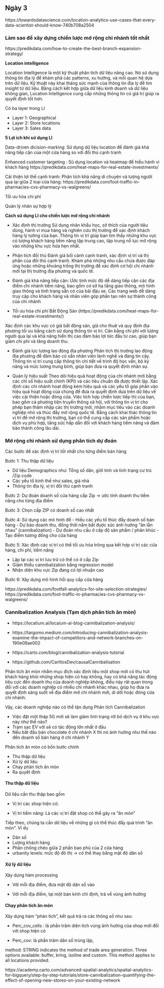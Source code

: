 ## Ngày 3 {-}


https://towardsdatascience.com/location-analytics-use-cases-that-every-data-scientist-should-know-740b708a2504

### Làm sao để xây dựng chiến lược mở rộng chi nhánh tốt nhất {-}

https://predikdata.com/how-to-create-the-best-branch-expansion-strategy/

**Location intelligence**

Location Intelligence là một kỹ thuật phân tích dữ liệu nâng cao. Nó sử dụng thông tin địa lý để khám phá các patterns, xu hướng, và mối quan hệ dựa trên dữ liệu. Kỹ thuật này khai tháng sức mạnh của thông tin địa lý để tìm insight từ dữ liệu. Bằng cách kết hợp giữa dữ liệu kinh doanh và dữ liệu không gian, Location Intelligence cung cấp những thông tin có giá trị giúp ra quyết định tốt hơn.

Có ba layer trong LI

- Layer 1: Geographical
- Layer 2: Store locations
- Layer 3: Sales data

**5 Lợi ích khi sử dụng LI**

Data-driven dicision-marking: Sử dụng dữ liệu location để đánh giá khả năng tiếp cận của một cửa hàng so với đối thủ cạnh tranh


Enhanced customer targeting : Sủ dụng location và heatmap để hiểu hành vi khách hàng https://predikdata.com/heat-maps-for-real-estate-investments/

Cải thiện lợi thế cạnh tranh:  Phân tích khả năng di chuyện và lượng người qua lại giữa 2 loại cửa hàng: https://predikdata.com/foot-traffic-in-pharmacies-cvs-pharmacy-vs-walgreens/

Tối ưu hóa chi phí

Quản lý nhân sự hợp lý


**Cách sử dụng LI cho chiến lược mở rộng chi nhánh**

- Xác định thị trường 
Sử dụng nhân khẩu học, sở thích của người tiêu dùng, hành vi mua hàng và nghiên cứu thị trường để xác định khách hàng lý tưởng của bạn. Thông tin vị trí giúp bạn tìm thấy những khu vực có lượng khách hàng tiềm năng tập trung cao, tập trung nỗ lực mở rộng vào những khu vực hứa hẹn nhất.

- Phân tích đối thủ
Đánh giá bối cảnh cạnh tranh, xác định vị trí và thị phần của đối thủ cạnh tranh. Khám phá những nhu cầu chưa được đáp ứng hoặc những khoảng trống thị trường để xác định cơ hội chi nhánh mới tại thị trường địa phương và quốc tế.

- Đánh giá khả năng tiếp cận:
Ước tính mức độ dễ dàng tiếp cận các địa điểm chi nhánh tiềm năng, bao gồm cơ sở hạ tầng giao thông, mô hình giao thông và tình trạng sẵn có của bãi đậu xe. Các trang web dễ dàng truy cập cho khách hàng và nhân viên góp phần tạo nên sự thành công của chi nhánh

- Tối ưu hóa chi phí Bất Động Sản (https://predikdata.com/heat-maps-for-real-estate-investments/)

Xác định các khu vực có giá bất động sản, giá cho thuê và quy định địa phương tối ưu bằng cách sử dụng thông tin vị trí. Cân bằng chi phí với lượng người qua lại và khả năng hiển thị cao đảm bảo lợi tức đầu tư cao, giúp bạn giảm chi phí và tăng doanh thu.

- Đánh giá lực lượng lao động địa phương
Phân tích thị trường lao động địa phương để đảm bảo có sẵn nhân viên lành nghề và đáng tin cậy. Thông tin vị trí cung cấp thông tin chi tiết về trình độ học vấn, bộ kỹ năng và mức lương trung bình, giúp bạn đưa ra quyết định nhân sự.

- Quản lý hiệu suất
Theo dõi hiệu quả hoạt động của chi nhánh mới bằng các chỉ số hiệu suất chính (KPI) và các tiêu chuẩn đã được thiết lập. Xác định các chi nhánh hoạt động kém hiệu quả và các yếu tố góp phần vào hiệu quả hoạt động của chúng để đưa ra quyết định dựa trên dữ liệu về việc cải thiện hoặc đóng cửa. Việc tích hợp chiến lược tiếp thị của bạn, bao gồm cả phương tiện truyền thông xã hội, với thông tin vị trí cho phép bạn thâm nhập các thị trường mới, nhắm mục tiêu vào các doanh nghiệp nhỏ và thúc đẩy mở rộng quốc tế. Bằng cách khai thác thông tin vị trí để mở rộng thị trường, bạn có thể cung cấp các sản phẩm hoặc dịch vụ phù hợp, tăng sức hấp dẫn đối với khách hàng tiềm năng và đảm bảo thành công lâu dài.


### Mở rộng chi nhánh sử dụng phân tích dự đoán {-}

Các bước để xác định vị trí tốt nhất cho từng điểm bán hàng

Bước 1: Thu thập dữ liệu

- Dữ liệu Demographics như: Tổng số dân, giới tính và tình trạng cư trú /Zip code
- Các yếu tố kinh thế như sales, giá nhà
- Thông tin địa lý, vị trí đối thủ cạnh tranh

Bước 2: Dự đoán doanh số cửa hàng cấp Zip -> ước tính doanh thu tiềm năng cho từng địa điểm

Bước 3: Chọn cấp ZIP có doanh số cao nhất

Bước 4: Sử dụng các mô hình để
- Hiểu các yếu tố thúc đẩy doanh số bán hàng
- Dự báo doanh thu, đồng thời nắm bắt được sức ảnh hưởng "ăn lẫn nhau" (cannibalization)
- Dự đoán nhu cầu ở cấp độ sản phẩm / phân khúc
- Tạo điểm tương đồng cho cửa hàng

Bước 5: Xác định các vị trí có thể tối ưu hóa trông qua kết hợp ví trị các cửa hàng, chi phí, tiềm năng

- Lặp lại các vị trí lưu trữ có thể có ở cấp Zip
- Giảm thiểu cannibalization bằng regression model
- Nhận diện khu vực Zip đang có lợi nhuận cao

Bước 6: Xây dựng mô hình hồi quy cấp cửa hàng

https://predikdata.com/footfall-analytics-for-site-selection-strategies/
https://predikdata.com/foot-traffic-in-pharmacies-cvs-pharmacy-vs-walgreens/


### Cannibalization Analysis (Tạm dịch phân tích ăn mòn) {-}

- https://locatium.ai/locaium-ai-blog-cannibalization-analysis/

- https://targomo.medium.com/introducing-cannibalization-analysis-examine-the-impact-of-competitors-and-network-branches-on-190e08ae002

- https://carto.com/blog/cannibalization-analysis-tutorial

- https://github.com/CarlitosDev/causalCannibalisation

Phân tích ăn mòn nhằm mục đích xác định liệu một shop mới có thu hút khách hàng khỏi những shop hiện có hay không, hay có khả năng tác động tiêu cực đến doanh thu của doanh nghiệp không, điều này rât quan trong đối với các doanh nghiệp có nhiều chi nhánh khác nhau, giúp họ đưa ra quyết định sáng suốt về địa điểm mở chi nhánh mới, di dời hoặc đóng cửa chi nhánh.

Vậy, các doanh nghiệp nào có thể tận dụng Phân tích Cannibalization

- Việc đặt một tháp 5G mới sẽ làm giảm tình trạng rời bỏ dịch vụ ở khu vực này như thế nào?
- Trạm sạc EV với sẽ có tác động lớn nhất ở đâu
- Nếu bắt đầu bán chocolate ở chi nhánh X thì nó ảnh hưởng như thế nào đến doanh số bán hàng ở chi nhánh Y


Phân tích ăn mòn có bốn bước chính

- Thu thập dữ liệu
- Xử lý dữ liệu
- Chạy phân tích ăn mòn
- Ra quyết định

#### Thu thập dữ liệu {-}

Dữ liệu cần thu thập bao gồm

- Vị trí các shop hiện có:

- Vị trí tiềm năng: Là các vị trí đặt shop có thể gây ra "ăn mòn"

Tiếp theo, chúng ta cần dữ liệu về những gì có thể thúc đấy quá trình "ăn mòn". Ví dụ

- Dân số
- Lượng khách hàng 
- Phân chồng chéo giữa 2 phần bao phủ của 2 cửa hàng
- urbanity levels: mức độ đô thị -> có thể thay bằng mật độ dân số


#### Xử lý dữ liệu

Xây dựng hàm processing

- Với mỗi địa điểm, đưa mật độ dân số vào

- Với mỗi địa điểm, tại một bán kính chỉ định, trả về vùng ảnh hưởng

#### Chạy phân tích ăn mòn

Xây dựng hàm "phân tích", kết quả trả ra các thông số như sau:

- Perc_cov_cells : là phần trăm diện tích vùng ảnh hưởng của shop mới đối với shop hiện có

- Perc_cov: là phần trăm dân số trùng lặp, 

method: STRING indicates the method of trade area generation. Three options available: buffer, kring, isoline and custom. This method applies to all locations provided.

https://academy.carto.com/advanced-spatial-analytics/spatial-analytics-for-bigquery/step-by-step-tutorials/store-cannibalization-quantifying-the-effect-of-opening-new-stores-on-your-existing-network